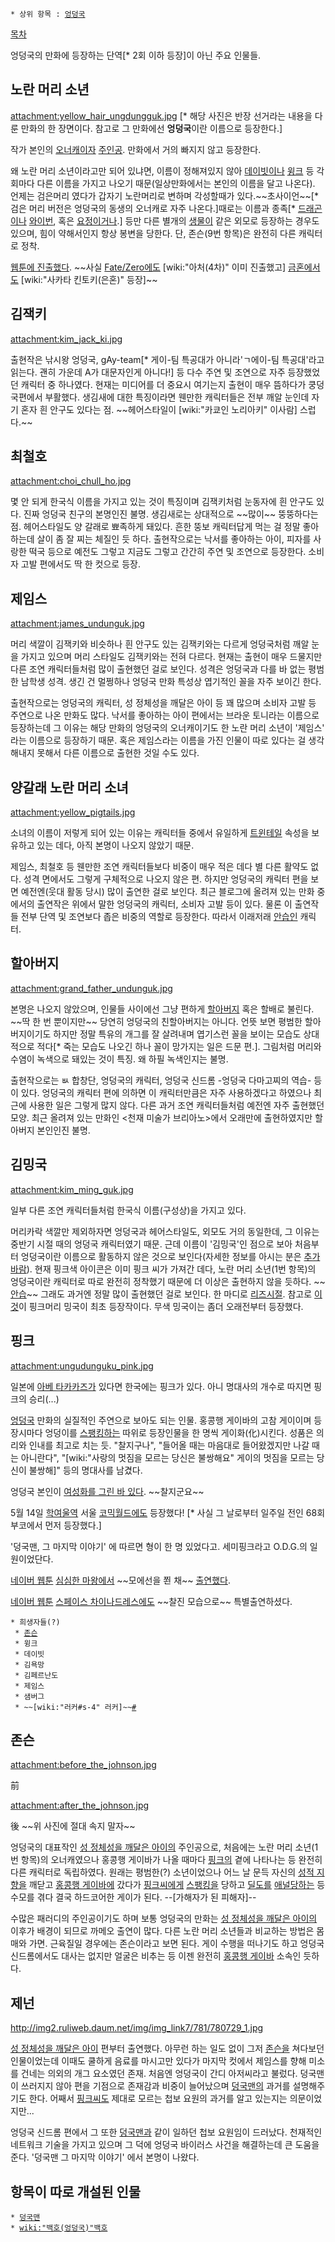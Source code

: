  * 상위 항목 : [[엉덩국]]

[[목차]]

엉덩국의 만화에 등장하는 단역[* 2회 이하 등장]이 아닌 주요 인물들. 

== 노란 머리 소년 ==
attachment:yellow_hair_ungdungguk.jpg [* 해당 사진은 반장 선거라는 내용을 다룬 만화의 한 장면이다. 참고로 그 만화에선 '''엉덩국'''이란 이름으로 등장한다.]

작가 본인의 [[오너캐]]이자 [[주인공]]. 만화에서 거의 빠지지 않고 등장한다.

왜 노란 머리 소년이라고만 되어 있냐면, 이름이 정해져있지 않아 [[데이빗]]이나 [[윙크]] 등 각 회마다 다른 이름을 가지고 나오기 때문(일상만화에서는 본인의 이름을 달고 나온다). 언제는 검은머리 였다가 갑자기 노란머리로 변하며 각성할때가 있다.~~초사이언~~[* 검은 머리 버전은 엉덩국의 동생의 오너캐로 자주 나온다.]때로는 이름과 종족[* [[드래곤]]이나 [[와이번]], 혹은 [[요정]]이거나.] 등만 다른 별개의 [[생물]]이 같은 외모로 등장하는 경우도 있으며, 힘이 약해서인지 항상 봉변을 당한다. 단, 존슨(9번 항목)은 완전히 다른 캐릭터로 정착.

[http://comic.naver.com/webtoon/detail.nhn?titleId=308751&no=9&weekday=thu 웹툰에 진출했다]. ~~사실 [[Fate/Zero]]에도 [wiki:"아처(4차)" 이미 진출했고] [[금혼]]에서도 [wiki:"사카타 킨토키(은혼)" 등장]~~ 

== 김잭키 ==
attachment:kim_jack_ki.jpg

출현작은 낚시왕 엉덩국, gAy-team[* 게이-팀 특공대가 아니라'ㄱ에이-팀 특공대'라고 읽는다. 괜히 가운데 A가 대문자인게 아니다!] 등 다수 주연 및 조연으로 자주 등장했었던 캐릭터 중 하나였다. 현재는 미디어를 더 중요시 여기는지 출현이 매우 뜸하다가 쿵덩국편에서 부활했다. 생김새에 대한 특징이라면 웬만한 캐릭터들은 전부 깨알 눈인데 자기 혼자 흰 안구도 있다는 점.
~~헤어스타일이 [wiki:"카쿄인 노리아키" 이사람] 스럽다.~~

== 최철호 ==
attachment:choi_chull_ho.jpg

몇 안 되게 한국식 이름을 가지고 있는 것이 특징이며 김잭키처럼 눈동자에 흰 안구도 있다. 진짜 엉덩국 친구의 본명인진 불명. 생김새로는 상대적으로 ~~많이~~ 뚱뚱하다는 점. 헤어스타일도 양 갈래로 뾰족하게 돼있다. 흔한 뚱보 캐릭터답게 먹는 걸 정말 좋아하는데 살이 좀 잘 찌는 체질인 듯 하다. 출현작으로는 낙서를 좋아하는 아이, 피자를 사랑한 떡국 등으로 예전도 그렇고 지금도 그렇고 간간히 주연 및 조연으로 등장한다. 소비자 고발 편에서도 딱 한 컷으로 등장.

== 제임스 ==
attachment:james_undunguk.jpg

머리 색깔이 김잭키와 비슷하나 흰 안구도 있는 김잭키와는 다르게 엉덩국처럼 깨알 눈을 가지고 있으며 머리 스타일도 김잭키와는 전혀 다르다. 현재는 출현이 매우 드물지만 다른 조연 캐릭터들처럼 많이 출현했던 걸로 보인다. 성격은 엉덩국과 다를 바 없는 평범한 남학생 성격. 생긴 건 멀쩡하나 엉덩국 만화 특성상 엽기적인 꼴을 자주 보이긴 한다.

출현작으로는 엉덩국의 캐릭터, 성 정체성을 깨달은 아이 등 꽤 많으며 소비자 고발 등 주연으로 나온 만화도 많다. 낙서를 좋아하는 아이 편에서는 브라운 토니라는 이름으로 등장하는데 그 이유는 해당 만화의 엉덩국의 오너캐이기도 한 노란 머리 소년이 '제임스' 라는 이름으로 등장하기 때문. 혹은 제임스라는 이름을 가진 인물이 따로 있다는 걸 생각해내지 못해서 다른 이름으로 출현한 것일 수도 있다.

== 양갈래 노란 머리 소녀 ==
attachment:yellow_pigtails.jpg

소녀의 이름이 저렇게 되어 있는 이유는 캐릭터들 중에서 유일하게 [[트윈테일]] 속성을 보유하고 있는 데다, 아직 본명이 나오지 않았기 때문.

제임스, 최철호 등 웬만한 조연 캐릭터들보다 비중이 매우 적은 데다 별 다른 활약도 없다. 성격 면에서도 그렇게 구체적으로 나오지 않은 편. 하지만 엉덩국의 캐릭터 편을 보면 예전엔(웃대 활동 당시) 많이 출연한 걸로 보인다. 최근 블로그에 올려져 있는 만화 중에서의 출연작은 위에서 말한 엉덩국의 캐릭터, 소비자 고발 등이 있다. 물론 이 출연작들 전부 단역 및 조연보다 좁은 비중의 역할로 등장한다. 따라서 이래저래 [[안습]]인 캐릭터.

== 할아버지 ==
attachment:grand_father_undunguk.jpg

본명은 나오지 않았으며, 인물들 사이에선 그냥 편하게 [[할아버지]] 혹은 할배로 불린다. ~~딱 한 번 뿐이지만~~ 당연히 엉덩국의 친할아버지는 아니다. 언뜻 보면 평범한 할아버지이기도 하지만 정말 특유의 개그를 잘 살려내며 엽기스런 꼴을 보이는 모습도 상대적으로 적다[* 죽는 모습도 나오긴 하나 꼴이 망가지는 일은 드문 편.]. 그림처럼 머리와 수염이 녹색으로 돼있는 것이 특징. 왜 하필 녹색인지는 불명.

출현작으로는 ㅄ 합창단, 엉덩국의 캐릭터, 엉덩국 신드롬 -엉덩국 다마고찌의 역습- 등이 있다. 엉덩국의 캐릭터 편에 의하면 이 캐릭터만큼은 자주 사용하겠다고 하였으나 최근에 사용한 일은 그렇게 많지 않다. 다른 과거 조연 캐릭터들처럼 예전엔 자주 출현했던 모양. 최근 올려져 있는 만화인 <천재 미술가 브리아노>에서 오래만에 출현하였지만 할아버지 본인인진 불명.

== 김밍국 ==
attachment:kim_ming_guk.jpg

일부 다른 조연 캐릭터들처럼 한국식 이름(구성상)을 가지고 있다.

머리카락 색깔만 제외하자면 엉덩국과 헤어스타일도, 외모도 거의 동일한데, 그 이유는 중반기 시절 때의 엉덩국 캐릭터였기 때문. 근데 이름이 '김밍국'인 점으로 보아 처음부터 엉덩국이란 이름으로 활동하지 않은 것으로 보인다(자세한 정보를 아시는 분은 [[추가바람]]). 현재 핑크색 아이콘은 이미 핑크 씨가 가져간 데다, 노란 머리 소년(1번 항목)의 엉덩국이란 캐릭터로 따로 완전히 정착했기 때문에 더 이상은 출현하지 않을 듯하다. ~~[[안습]]~~ 그래도 과거엔 정말 많이 출현했던 걸로 보인다. 한 마디로 [[리즈시절]].
참고로 [http://web.humoruniv.com/board/humor/read.html?table=pds&number=284498 이것]이 핑크머리 밍국이 최초 등장작이다. 무색 밍국이는 좀더 오래전부터 등장했다.

== 핑크 ==
attachment:ungudunguku_pink.jpg

일본에 [[아베 타카카즈]]가 있다면 한국에는 핑크가 있다. 아니 명대사의 개수로 따지면 핑크의 승리(...)

[[엉덩국]] 만화의 실질적인 주연으로 보아도 되는 인물. 홍콩행 게이바의 고참 게이이며 등장시마다 엉덩이를 [[스팽킹]]하는 따위로 등장인물을 한 명씩 게이화(化)시킨다. 성품은 의리와 인내를 최고로 치는 듯. "찰지구나", "들어올 때는 마음대로 들어왔겠지만 나갈 때는 아니란다", "[wiki:"사랑의 멋짐을 모르는 당신은 불쌍해요" 게이의 멋짐을 모르는 당신이 불쌍해]" 등의 명대사를 남겼다.

엉덩국 본인이 [http://blog.naver.com/undernation/130103219695 여성화를 그린 바 있다]. ~~찰지군요~~

5월 14일 [[학여울역]] 서울 [[코믹월드]]에도 등장했다! [* 사실 그 날로부터 일주일 전인 68회 부코에서 먼저 등장했다.]

'덩국맨, 그 마지막 이야기' 에 따르면 형이 한 명 있었다고. 세미핑크라고 O.D.G.의 일원이었단다.

[[네이버 웹툰]] [[심심한 마왕]]에서 ~~모에선을 쬔 채~~ [http://comic.naver.com/webtoon/detail.nhn?titleId=374974&no=32&weekday=sun 출연했다].

[[네이버 웹툰]] [[스페이스 차이나드레스]]에도 ~~찰진 모습으로~~ 특별출연하셨다.

 * 희생자들(?)
  * [[존슨]]
  * 윙크
  * 데이빗
  * 김욕망
  * 김페르난도
  * 제임스
  * 샘버그
  * ~~[wiki:"러커#s-4" 러커]~~[http://bbs2.ruliweb.daum.net/gaia/do/ruliweb/family/217/read?articleId=12073032&bbsId=G005&itemId=64&pageIndex=81 #]

== 존슨 ==
attachment:before_the_johnson.jpg

前

attachment:after_the_johnson.jpg

後 ~~위 사진에 절대 속지 말자~~

엉덩국의 대표작인 [[성 정체성을 깨달은 아이]]의 주인공으로, 처음에는 노란 머리 소년(1번 항목)의 오너캐였으나 홍콩행 게이바가 나올 때마다 [[핑크]]의 곁에 나타나는 등 완전히 다른 캐릭터로 독립하였다. 원래는 평범한(?) 소년이었으나 어느 날 문득 자신의 [[성적 지향]]을 깨닫고 [[홍콩행 게이바]]에 갔다가 [[핑크]]씨에게 [[스팽킹]]을 당하고 [[딜도]]를 [[애널]]당하는 등 수모를 겪다 결국 하드코어한 게이가 된다. --[가해자가 된 피해자]--

수많은 패러디의 주인공이기도 하며 보통 엉덩국의 만화는 [[성 정체성을 깨달은 아이]]의 이후가 배경이 되므로 까메오 출연이 많다. 다른 노란 머리 소년들과 비교하는 방법은 몸매와 가면. 근육질일 경우에는 존슨이라고 보면 된다. 게이 수행을 떠나기도 하고 엉덩국 신드롬에서도 대사는 없지만 얼굴은 비추는 등 이젠 완전히 [[홍콩행 게이바]] 소속인 듯하다.

== 제넌 ==
http://img2.ruliweb.daum.net/img/img_link7/781/780729_1.jpg

[[성 정체성을 깨달은 아이]] 편부터 출연했다. 아무런 하는 일도 없이 그저 [[존슨]]을 쳐다보던 인물이었는데 이때도 쿨하게 음료를 마시고만 있다가 마지막 컷에서 제임스를 향해 미소를 건네는 의외의 개그 요소였던 존재. 처음엔 엉덩국이 간디 아저씨라고 불렀다. 덩국맨이 쓰러지지 않아 편을 기점으로 존재감과 비중이 늘어났으며 [[덩국맨]]의 과거를 설명해주기도 한다. 어째서 [[핑크]]씨도 제대로 모르는 첩보 요원의 과거를 알고 있는지는 의문이었지만...

엉덩국 신드롬 편에서 그 또한 [[덩국맨]]과 같이 일하던 첩보 요원임이 드러났다. 천재적인 네트워크 기술을 가지고 있으며 그 덕에 엉덩국 바이러스 사건을 해결하는데 큰 도움을 준다. '덩국맨 그 마지막 이야기' 에서 본명이 나왔다.

== '''항목이 따로 개설된 인물''' ==
 * [[덩국맨]]
 * [[wiki:"백호(엉덩국)"백호]]
